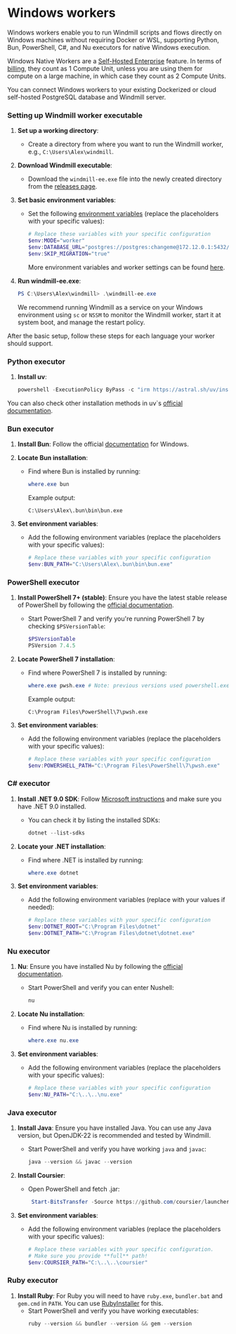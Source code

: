 
# Windows workers

Windows workers enable you to run Windmill scripts and flows directly on Windows machines without requiring Docker or WSL, supporting Python, Bun, PowerShell, C#, and Nu executors for native Windows execution.

Windows Native Workers are a [Self-Hosted Enterprise](/pricing) feature. In terms of [billing](/pricing), they count as 1 Compute Unit, unless you are using them for compute on a large machine, in which case they count as 2 Compute Units.

You can connect Windows workers to your existing Dockerized or cloud self-hosted PostgreSQL database and Windmill server.

### Setting up Windmill worker executable

1. **Set up a working directory**:
   - Create a directory from where you want to run the Windmill worker, e.g., `C:\Users\Alex\windmill`.

2. **Download Windmill executable**:
   - Download the `windmill-ee.exe` file into the newly created directory from the [releases page](https://github.com/windmill-labs/windmill/releases).

3. **Set basic environment variables**:
   - Set the following [environment variables](../../core_concepts/47_environment_variables/index.mdx) (replace the placeholders with your specific values):
     ```powershell
     # Replace these variables with your specific configuration
     $env:MODE="worker"
     $env:DATABASE_URL="postgres://postgres:changeme@172.12.0.1:5432/windmill?sslmode=disable"
     $env:SKIP_MIGRATION="true"
     ```
     More environment variables and worker settings can be found [here](https://github.com/windmill-labs/windmill?tab=readme-ov-file#environment-variables).

4. **Run windmill-ee.exe**:
   ```powershell
   PS C:\Users\Alex\windmill> .\windmill-ee.exe
   ```
   We recommend running Windmill as a service on your Windows environment using `sc` or `NSSM` to monitor the Windmill worker, start it at system boot, and manage the restart policy.

After the basic setup, follow these steps for each language your worker should support.

### Python executor

1. **Install uv**:
   ```powershell
   powershell -ExecutionPolicy ByPass -c "irm https://astral.sh/uv/install.ps1 | iex"
   ```
You can also check other installation methods in uv`s [official documentation](https://docs.astral.sh/uv/getting-started/installation/).

### Bun executor

1. **Install Bun**: Follow the official [documentation](https://bun.sh/docs/installation) for Windows.
2. **Locate Bun installation**:
   - Find where Bun is installed by running:
     ```powershell
     where.exe bun
     ```
     Example output:
     ```plaintext
     C:\Users\Alex\.bun\bin\bun.exe
     ```

3. **Set environment variables**:
   - Add the following environment variables (replace the placeholders with your specific values):
     ```powershell
     # Replace these variables with your specific configuration
     $env:BUN_PATH="C:\Users\Alex\.bun\bin\bun.exe"
     ```
### PowerShell executor
1. **Install PowerShell 7+ (stable)**: Ensure you have the latest stable release of PowerShell by following the [official documentation](https://learn.microsoft.com/en-us/powershell/scripting/install/installing-powershell-on-windows).
   - Start PowerShell 7 and verify you're running PowerShell 7 by checking `$PSVersionTable`:
     ```powershell
     $PSVersionTable
     PSVersion 7.4.5
     ```

2. **Locate PowerShell 7 installation**:
   - Find where PowerShell 7 is installed by running:
     ```powershell
     where.exe pwsh.exe # Note: previous versions used powershell.exe
     ```
     Example output:
     ```plaintext
     C:\Program Files\PowerShell\7\pwsh.exe
     ```

3. **Set environment variables**:
   - Add the following environment variables (replace the placeholders with your specific values):
     ```powershell
     # Replace these variables with your specific configuration
     $env:POWERSHELL_PATH="C:\Program Files\PowerShell\7\pwsh.exe"
     ```

### C# executor

1. **Install .NET 9.0 SDK**: Follow [Microsoft instructions](https://learn.microsoft.com/en-us/dotnet/core/install/windows) and make sure you have .NET 9.0 installed.
   - You can check it by listing the installed SDKs:
     ```powershell
     dotnet --list-sdks
     ```
2. **Locate your .NET installation**:
   - Find where .NET is installed by running:
     ```powershell
     where.exe dotnet
     ```

3. **Set environment variables**:
   - Add the following environment variables (replace with your values if needed):
     ```powershell
     # Replace these variables with your specific configuration
     $env:DOTNET_ROOT="C:\Program Files\dotnet"
     $env:DOTNET_PATH="C:\Program Files\dotnet\dotnet.exe"
     ```


### Nu executor

1. **Nu**: Ensure you have installed Nu by following the [official documentation](https://www.nushell.sh/book/installation.html#package-managers).
   - Start PowerShell and verify you can enter Nushell:
     ```powershell
     nu
     ```

2. **Locate Nu installation**:
   - Find where Nu is installed by running:
     ```powershell
     where.exe nu.exe 
     ```

3. **Set environment variables**:
   - Add the following environment variables (replace the placeholders with your specific values):
     ```powershell
     # Replace these variables with your specific configuration
     $env:NU_PATH="C:\..\..\nu.exe"
     ```
### Java executor

1. **Install Java**: Ensure you have installed Java. You can use any Java version, but OpenJDK-22 is recommended and tested by Windmill.
   - Start PowerShell and verify you have working `java` and `javac`:
     ```powershell
     java --version && javac --version
     ```

2. **Install Coursier**:
   - Open PowerShell and fetch .jar:
     ```powershell
      Start-BitsTransfer -Source https://github.com/coursier/launchers/raw/master/coursier -Destination coursier
     ```

3. **Set environment variables**:
   - Add the following environment variables (replace the placeholders with your specific values):
     ```powershell
     # Replace these variables with your specific configuration.
     # Make sure you provide **full** path!
     $env:COURSIER_PATH="C:\..\..\coursier"
     ```

### Ruby executor

1. **Install Ruby**: For Ruby you will need to have `ruby.exe`, `bundler.bat` and `gem.cmd` in `PATH`. You can use [RubyInstaller](https://rubyinstaller.org/) for this.
   - Start PowerShell and verify you have working executables:
     ```powershell
     ruby --version && bundler --version && gem --version
     ```
